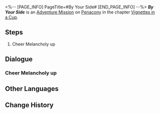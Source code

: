 <%-- [PAGE_INFO]
PageTitle=#By Your Side#
[END_PAGE_INFO] --%>
{{Stub|Dialogue.}}
{{Mission Infobox
|id            = 8021124
|title         = 
|image         = <!--Mission By Your Side.png-->
|type          = Adventure
|event_name    = 
|chapter       = Vignettes in a Cup
|requirements  = {{subst:void|<!--Unknown: {"Type":"Manual"}-->}}
|summary       = <!--official mission summary from Fate's Atlas-->
|characters    = Trailblazer
|startLocation = [[Penacony]] - [[Melancholy's Emoscape]]
|world         = Penacony
|area          = Melancholy's Emoscape
|prev          = 
|next          = 
|rewards       = 
}}
'''''By Your Side''''' is an [[Adventure Mission]] on [[Penacony]] in the chapter [[Vignettes in a Cup]].

==Steps==
# Cheer Melancholy up

<!--
==Gameplay Notes==

--><!--
==Trial Character==

-->
==Dialogue==
{{Stub Dialogue}}

===Cheer Melancholy up===
{{Mission Description|type=adventure|location=Melancholy's Emoscape|You've entered Melancholy's Emoscape. Hurry and find Melancholy. Stop it from feeling depressed.}}
{{Dialogue Start}}
:{{tx}}
{{Dialogue End}}

==Other Languages==
{{Other Languages
|en   = By Your Side
|zhs  = 在你身边
|zht  = 在你身邊
|ja   = 傍にいるよ
|ko   = 네 곁에 있어
|es   = Estoy contigo
|fr   = À tes côtés
|ru   = Рядом с тобой
|th   = คอยอยู่เคียงข้าง
|vi   = Bên Cạnh Bạn
|de   = Bei dir
|id   = Di Sisimu
|pt   = Ao Seu Lado
}}

==Change History==
{{Change History|2.1}}
